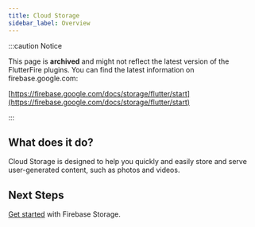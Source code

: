 ```yaml
---
title: Cloud Storage
sidebar_label: Overview
---
```


:::caution Notice

This page is **archived** and might not reflect the latest version of the
FlutterFire plugins. You can find the latest information on
firebase.google.com:

[https://firebase.google.com/docs/storage/flutter/start](https://firebase.google.com/docs/storage/flutter/start)

:::

## What does it do?

Cloud Storage is designed to help you quickly and easily store and serve user-generated content, such as photos and videos.

<YouTube id="_tyjqozrEPY" />

## Next Steps

[Get started](start) with Firebase Storage.
